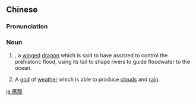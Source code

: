 {{also|应龙}}
==Chinese==
{{zh-forms|s=应龙}}
{{wikipedia|lang=zh}}

===Pronunciation===
{{zh-pron
|m=yìnglóng
|c=jing3 lung4
|cat=n
}}

===Noun===
{{zh-noun}}

# {{lb|zh|Chinese mythology}} {{w|Yinglong}}, a [[wing]]ed [[dragon]] which is said to have assisted {{w|Yu the Great}} to control the prehistoric flood, using its tail to shape rivers to guide floodwater to the ocean.
# {{lb|zh|Chinese mythology}} A [[god]] of [[weather]] which is able to produce [[cloud]]s and [[rain]].

[[ja:應龍]]